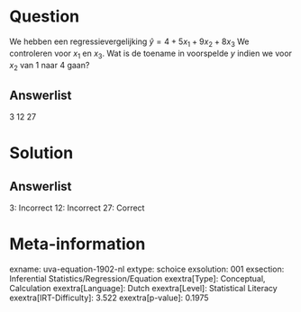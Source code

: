 Question
========

We hebben een regressievergelijking $\hat{y} = 4 + 5x_{1} +
9x_{2} + 8x_{3}$ We controleren voor *x*~1~ en *x*~3~. Wat is de
toename in voorspelde *y* indien we voor *x*~2~ van 1 naar 4 gaan?

Answerlist
----------

3
12
27

Solution
========

Answerlist
----------

3: Incorrect
12: Incorrect
27: Correct

Meta-information
================
exname: uva-equation-1902-nl
extype: schoice
exsolution: 001
exsection: Inferential Statistics/Regression/Equation
exextra[Type]: Conceptual, Calculation
exextra[Language]: Dutch
exextra[Level]: Statistical Literacy
exextra[IRT-Difficulty]: 3.522
exextra[p-value]: 0.1975
